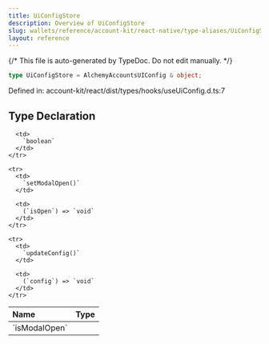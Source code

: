```yaml
---
title: UiConfigStore
description: Overview of UiConfigStore
slug: wallets/reference/account-kit/react-native/type-aliases/UiConfigStore
layout: reference
---
```


{/* This file is auto-generated by TypeDoc. Do not edit manually. */}

```ts
type UiConfigStore = AlchemyAccountsUIConfig & object;
```

Defined in: account-kit/react/dist/types/hooks/useUiConfig.d.ts:7

## Type Declaration

<table>
  <thead>
    <tr>
      <th align="left">Name</th>
      <th align="left">Type</th>
    </tr>
  </thead>

  <tbody>
    <tr>
      <td>
        `isModalOpen`
      </td>

      <td>
        `boolean`
      </td>
    </tr>

    <tr>
      <td>
        `setModalOpen()`
      </td>

      <td>
        (`isOpen`) => `void`
      </td>
    </tr>

    <tr>
      <td>
        `updateConfig()`
      </td>

      <td>
        (`config`) => `void`
      </td>
    </tr>

  </tbody>
</table>
